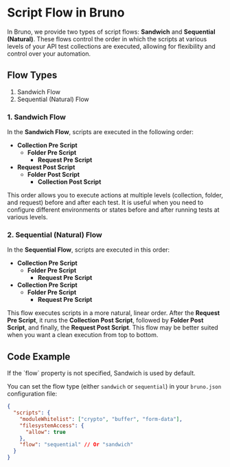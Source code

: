  
# Script Flow in Bruno

In Bruno, we provide two types of script flows: **Sandwich** and **Sequential (Natural)**. These flows control the order in which the scripts at various levels of your API test collections are executed, allowing for flexibility and control over your automation.

## Flow Types

1. Sandwich Flow
2. Sequential (Natural) Flow

### 1. Sandwich Flow

In the **Sandwich Flow**, scripts are executed in the following order:

- **Collection Pre Script**
    - **Folder Pre Script**
        - **Request Pre Script**
- **Request Post Script**
    - **Folder Post Script**
        - **Collection Post Script**


This order allows you to execute actions at multiple levels (collection, folder, and request) before and after each test. It is useful when you need to configure different environments or states before and after running tests at various levels.

### 2. Sequential (Natural) Flow

In the **Sequential Flow**, scripts are executed in this order:

- **Collection Pre Script**
    - **Folder Pre Script**
        - **Request Pre Script**
- **Collection Pre Script**
    - **Folder Pre Script**
        - **Request Pre Script**

This flow executes scripts in a more natural, linear order. After the **Request Pre Script**, it runs the **Collection Post Script**, followed by **Folder Post Script**, and finally, the **Request Post Script**. This flow may be better suited when you want a clean execution from top to bottom.

## Code Example

<Callout emoji="">
  If the `flow` property is not specified, Sandwich is used by default.
</Callout>

You can set the flow type (either `sandwich` or `sequential`) in your `bruno.json` configuration file:

```json showLineNumbers filename="bruno.json" {7}
{
  "scripts": {
    "moduleWhitelist": ["crypto", "buffer", "form-data"],
    "filesystemAccess": {
      "allow": true
    },
    "flow": "sequential" // Or "sandwich"
  }
}
```
